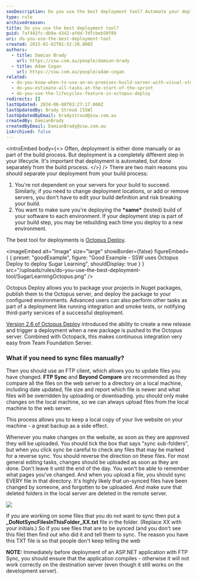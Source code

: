 ```yaml
---
seoDescription: Do you use the best deployment tool? Automate your deployments with Octopus Deploy and ensure that you're deploying tested builds to each environment separately.
type: rule
archivedreason:
title: Do you use the best deployment tool?
guid: 7af442fc-db9a-43d2-afdd-7dfcbeb50f89
uri: do-you-use-the-best-deployment-tool
created: 2015-01-02T01:52:20.000Z
authors:
  - title: Damian Brady
    url: https://ssw.com.au/people/damian-brady
  - title: Adam Cogan
    url: https://ssw.com.au/people/adam-cogan
related:
  - do-you-know-when-to-use-an-on-premises-build-server-with-visual-studio-online
  - do-you-estimate-all-tasks-at-the-start-of-the-sprint
  - do-you-use-the-lifecycles-feature-in-octopus-deploy
redirects: []
lastUpdated: 2024-06-08T03:27:17.000Z
lastUpdatedBy: Brady Stroud [SSW]
lastUpdatedByEmail: bradystroud@ssw.com.au
createdBy: DamianBrady
createdByEmail: DamianBrady@ssw.com.au
isArchived: false
---
```


<introEmbed
  body={<>
Often, deployment is either done manually or as part of the build process. But deployment is a completely different step in your lifecycle. It's important that deployment is automated, but done separately from the build process.
  </>}
/>
There are two main reasons you should separate your deployment from your build process:

1. You're not dependent on your servers for your build to succeed. Similarly, if you need to change deployment locations, or add or remove servers, you don't have to edit your build definition and risk breaking your build.
2. You want to make sure you're deploying the **\*same\*** (tested) build of your software to each environment. If your deployment step is part of your build step, you may be rebuilding each time you deploy to a new environment.

The best tool for deployments is [Octopus Deploy](https://octopus.com/).

<imageEmbed
  alt="Image"
  size="large"
  showBorder={false}
  figureEmbed={ {
    preset: "goodExample",
    figure: "Good Example - SSW uses Octopus Deploy to deploy Sugar Learning",
    shouldDisplay: true
  } }
  src="/uploads/rules/do-you-use-the-best-deployment-tool/SugarLearningOctopus.png"
/>


Octopus Deploy allows you to package your projects in Nuget packages, publish them to the Octopus server, and deploy the package to your configured environments. Advanced users can also perform other tasks as part of a deployment like running integration and smoke tests, or notifying third-party services of a successful deployment.

[Version 2.6 of Octopus Deploy](https://octopus.com/blog/2.6) introduced the ability to create a new release and trigger a deployment when a new package is pushed to the Octopus server. Combined with Octopack, this makes continuous integration very easy from Team Foundation Server.

### What if you need to sync files manually?

Then you should use an FTP client, which allows you to update files you have changed. **FTP Sync** and **Beyond Compare** are recommended as they compare all the files on the web server to a directory on a local machine, including date updated, file size and report which file is newer and what files will be overridden by uploading or downloading. you should only make changes on the local machine, so we can always upload files from the local machine to the web server.

This process allows you to keep a local copy of your live website on your machine - a great backup as a side effect.

Whenever you make changes on the website, as soon as they are approved they will be uploaded. You should tick the box that says "sync sub-folders", but when you click sync be careful to check any files that may be marked for a reverse sync. You should reverse the direction on these files. For most general editing tasks, changes should be uploaded as soon as they are done. Don't leave it until the end of the day. You won't be able to remember what pages you've changed. And when you upload a file, you should sync EVERY file in that directory. It's highly likely that un-synced files have been changed by someone, and forgotten to be uploaded. And make sure that deleted folders in the local server are deleted in the remote server.

![](/uploads/rules/do-you-use-the-best-deployment-tool/ticksubfolders.jpg)

If you are working on some files that you do not want to sync then put a **\_DoNotSyncFilesInThisFolder_XX.txt** file in the folder. (Replace XX with your initials.) So if you see files that are to be synced (and you don't see this file) then find out who did it and tell them to sync. The reason you have this TXT file is so that people don't keep telling the web

**NOTE:** Immediately before deployment of an ASP.NET application with FTP Sync, you should ensure that the application compiles - otherwise it will not work correctly on the destination server (even though it still works on the development server).
